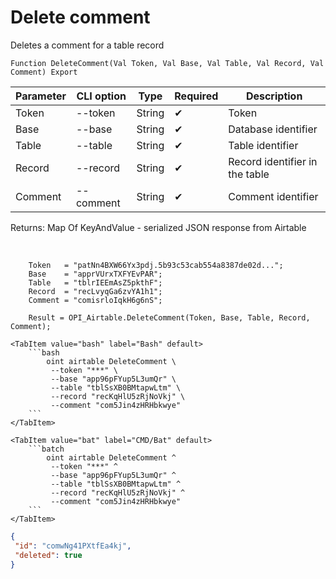 ﻿---
sidebar_position: 4
---


# Delete comment
 Deletes a comment for a table record



`Function DeleteComment(Val Token, Val Base, Val Table, Val Record, Val Comment) Export`

  | Parameter | CLI option | Type | Required | Description |
  |-|-|-|-|-|
  | Token | --token | String | &#x2714; | Token |
  | Base | --base | String | &#x2714; | Database identifier |
  | Table | --table | String | &#x2714; | Table identifier |
  | Record | --record | String | &#x2714; | Record identifier in the table |
  | Comment | --comment | String | &#x2714; | Comment identifier |

  
  Returns:  Map Of KeyAndValue - serialized JSON response from Airtable

<br/>




```bsl title="1C:Enterprise/OneScript code example"
    Token   = "patNn4BXW66Yx3pdj.5b93c53cab554a8387de02d...";
    Base    = "apprVUrxTXFYEvPAR";
    Table   = "tblrIEEmAsZ5pkthF";
    Record  = "recLvyqGa6zvYA1h1";
    Comment = "comisrloIqkH6g6nS";

    Result = OPI_Airtable.DeleteComment(Token, Base, Table, Record, Comment);
```
 

 <Tabs>
  
    <TabItem value="bash" label="Bash" default>
        ```bash
            oint airtable DeleteComment \
             --token "***" \
             --base "app96pFYup5L3umQr" \
             --table "tblSsXB0BMtapwLtm" \
             --record "recKqHlU5zRjNoVkj" \
             --comment "com5Jin4zHRHbkwye"
        ```
    </TabItem>
  
    <TabItem value="bat" label="CMD/Bat" default>
        ```batch
            oint airtable DeleteComment ^
             --token "***" ^
             --base "app96pFYup5L3umQr" ^
             --table "tblSsXB0BMtapwLtm" ^
             --record "recKqHlU5zRjNoVkj" ^
             --comment "com5Jin4zHRHbkwye"
        ```
    </TabItem>
</Tabs>


```json title="Result"
{
 "id": "comwNg41PXtfEa4kj",
 "deleted": true
}
```
